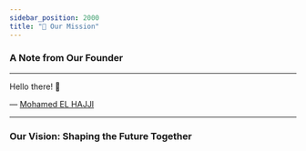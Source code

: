 ```yaml
---
sidebar_position: 2000
title: "🎯 Our Mission"
---
```



### A Note from Our Founder  

---

Hello there! 👋

— [Mohamed EL HAJJI](https://github.com/pr-elhajji)

---


### Our Vision: Shaping the Future Together
